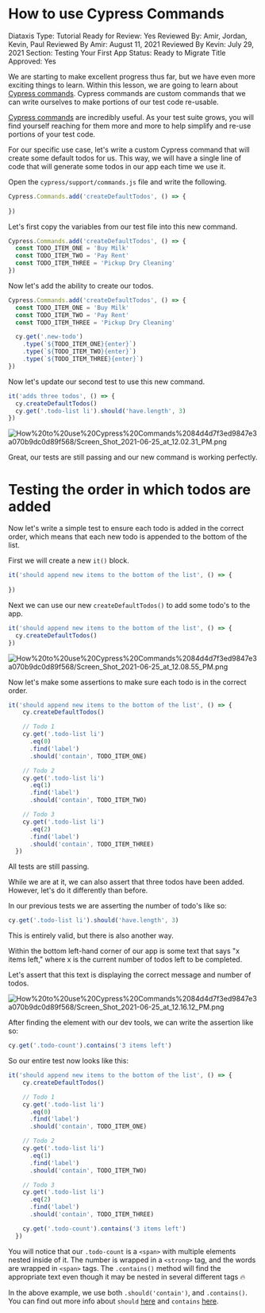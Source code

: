 # How to use Cypress Commands

Diataxis Type: Tutorial
Ready for Review: Yes
Reviewed By: Amir, Jordan, Kevin, Paul
Reviewed By Amir: August 11, 2021
Reviewed By Kevin: July 29, 2021
Section: Testing Your First App
Status: Ready to Migrate
Title Approved: Yes

We are starting to make excellent progress thus far, but we have even more exciting things to learn. Within this lesson, we are going to learn about [Cypress commands](https://docs.cypress.io/api/cypress-api/custom-commands). Cypress commands are custom commands that we can write ourselves to make portions of our test code re-usable. 

[Cypress commands](https://docs.cypress.io/api/cypress-api/custom-commands) are incredibly useful. As your test suite grows, you will find yourself reaching for them more and more to help simplify and re-use portions of your test code.

For our specific use case, let's write a custom Cypress command that will create some default todos for us. This way, we will have a single line of code that will generate some todos in our app each time we use it.

Open the `cypress/support/commands.js` file and write the following.

```jsx
Cypress.Commands.add('createDefaultTodos', () => {
  
})
```

Let's first copy the variables from our test file into this new command. 

```jsx
Cypress.Commands.add('createDefaultTodos', () => {
  const TODO_ITEM_ONE = 'Buy Milk'
  const TODO_ITEM_TWO = 'Pay Rent'
  const TODO_ITEM_THREE = 'Pickup Dry Cleaning'
})
```

Now let's add the ability to create our todos.

```jsx
Cypress.Commands.add('createDefaultTodos', () => {
  const TODO_ITEM_ONE = 'Buy Milk'
  const TODO_ITEM_TWO = 'Pay Rent'
  const TODO_ITEM_THREE = 'Pickup Dry Cleaning'

  cy.get('.new-todo')
    .type(`${TODO_ITEM_ONE}{enter}`)
    .type(`${TODO_ITEM_TWO}{enter}`)
    .type(`${TODO_ITEM_THREE}{enter}`)
})
```

Now let's update our second test to use this new command.

```jsx
it('adds three todos', () => {
  cy.createDefaultTodos()
  cy.get('.todo-list li').should('have.length', 3)
})
```

![How%20to%20use%20Cypress%20Commands%2084d4d7f3ed9847e3a070b9dc0d89f568/Screen_Shot_2021-06-25_at_12.02.31_PM.png](How%20to%20use%20Cypress%20Commands%2084d4d7f3ed9847e3a070b9dc0d89f568/Screen_Shot_2021-06-25_at_12.02.31_PM.png)

Great, our tests are still passing and our new command is working perfectly.

# Testing the order in which todos are added

Now let's write a simple test to ensure each todo is added in the correct order, which means that each new todo is appended to the bottom of the list.

First we will create a new `it()` block.

```jsx
it('should append new items to the bottom of the list', () => {
    
})
```

Next we can use our new `createDefaultTodos()` to add some todo's to the app. 

```jsx
it('should append new items to the bottom of the list', () => {
  cy.createDefaultTodos()
})
```

![How%20to%20use%20Cypress%20Commands%2084d4d7f3ed9847e3a070b9dc0d89f568/Screen_Shot_2021-06-25_at_12.08.55_PM.png](How%20to%20use%20Cypress%20Commands%2084d4d7f3ed9847e3a070b9dc0d89f568/Screen_Shot_2021-06-25_at_12.08.55_PM.png)

Now let's make some assertions to make sure each todo is in the correct order.

```jsx
it('should append new items to the bottom of the list', () => {
    cy.createDefaultTodos()

    // Todo 1
    cy.get('.todo-list li')
      .eq(0)
      .find('label')
      .should('contain', TODO_ITEM_ONE)

    // Todo 2
    cy.get('.todo-list li')
      .eq(1)
      .find('label')
      .should('contain', TODO_ITEM_TWO)

    // Todo 3
    cy.get('.todo-list li')
      .eq(2)
      .find('label')
      .should('contain', TODO_ITEM_THREE)
  })
```

All tests are still passing. 

While we are at it, we can also assert that three todos have been added. However, let's do it differently than before. 

In our previous tests we are asserting the number of todo's like so:

```jsx
cy.get('.todo-list li').should('have.length', 3)
```

This is entirely valid, but there is also another way.

Within the bottom left-hand corner of our app is some text that says "x items left," where x is the current number of todos left to be completed. 

Let's assert that this text is displaying the correct message and number of todos.

![How%20to%20use%20Cypress%20Commands%2084d4d7f3ed9847e3a070b9dc0d89f568/Screen_Shot_2021-06-25_at_12.16.12_PM.png](How%20to%20use%20Cypress%20Commands%2084d4d7f3ed9847e3a070b9dc0d89f568/Screen_Shot_2021-06-25_at_12.16.12_PM.png)

After finding the element with our dev tools, we can write the assertion like so:

```jsx
cy.get('.todo-count').contains('3 items left')
```

So our entire test now looks like this:

```jsx
it('should append new items to the bottom of the list', () => {
    cy.createDefaultTodos()

    // Todo 1
    cy.get('.todo-list li')
      .eq(0)
      .find('label')
      .should('contain', TODO_ITEM_ONE)

    // Todo 2
    cy.get('.todo-list li')
      .eq(1)
      .find('label')
      .should('contain', TODO_ITEM_TWO)

    // Todo 3
    cy.get('.todo-list li')
      .eq(2)
      .find('label')
      .should('contain', TODO_ITEM_THREE)

    cy.get('.todo-count').contains('3 items left')
  })
```

You will notice that our `.todo-count` is a `<span>` with multiple elements nested inside of it. The number is wrapped in a `<strong>` tag, and the words are wrapped in `<span>` tags. The `.contains()` method will find the appropriate text even though it may be nested in several different tags 🔥

In the above example, we use both `.should('contain')`, and `.contains()`. You can find out more info about `should` [here](https://docs.cypress.io/api/commands/should) and `contains` [here](https://docs.cypress.io/api/commands/contains).
